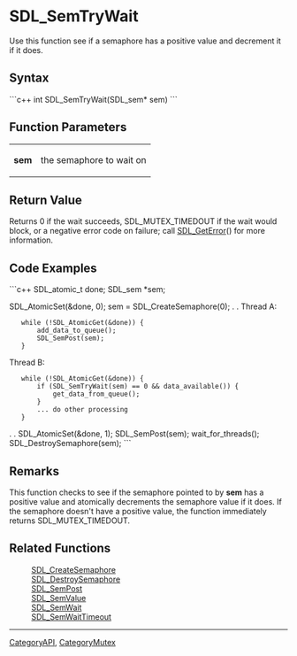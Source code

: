 <!-- pragma section-numbers off -->
<!-- pragma camelcase off -->

= SDL_SemTryWait =
Use this function see if a semaphore has a positive value and decrement it if it does.


== Syntax ==
```c++
int SDL_SemTryWait(SDL_sem* sem)
```

== Function Parameters ==
{|
|'''sem'''
|the semaphore to wait on
|}

== Return Value ==
Returns 0 if the wait succeeds, SDL_MUTEX_TIMEDOUT if the wait would block, or a negative error code on failure; call [[SDL_GetError]]() for more information.

== Code Examples ==
```c++
SDL_atomic_t done;
SDL_sem *sem;

SDL_AtomicSet(&done, 0);
sem = SDL_CreateSemaphore(0);
.
.
Thread A:
    while (!SDL_AtomicGet(&done)) {
        add_data_to_queue();
        SDL_SemPost(sem);
    }

Thread B:
    while (!SDL_AtomicGet(&done)) {
        if (SDL_SemTryWait(sem) == 0 && data_available()) {
            get_data_from_queue();
        }
        ... do other processing
    }
.
.
SDL_AtomicSet(&done, 1);
SDL_SemPost(sem);
wait_for_threads();
SDL_DestroySemaphore(sem);
```

== Remarks ==
This function checks to see if the semaphore pointed to by '''sem''' has a positive value and atomically decrements the semaphore value if it does.  If the semaphore doesn't have a positive value, the function immediately returns SDL_MUTEX_TIMEDOUT.

== Related Functions ==
:[[SDL_CreateSemaphore]]
:[[SDL_DestroySemaphore]]
:[[SDL_SemPost]]
:[[SDL_SemValue]]
:[[SDL_SemWait]]
:[[SDL_SemWaitTimeout]]

----
[[CategoryAPI]], [[CategoryMutex]]
